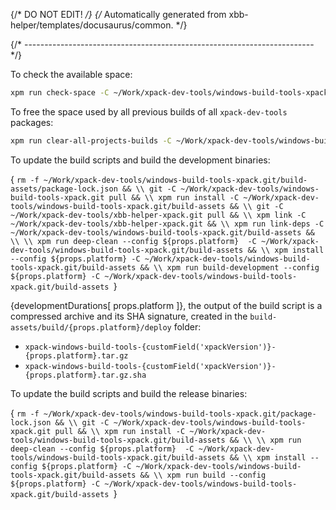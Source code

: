 {/* DO NOT EDIT! */}
{/* Automatically generated from xbb-helper/templates/docusaurus/common. */}




{/* ------------------------------------------------------------------------ */}

To check the available space:

```sh
xpm run check-space -C ~/Work/xpack-dev-tools/windows-build-tools-xpack.git/build-assets
```

To free the space used by all previous builds of all `xpack-dev-tools` packages:

```sh
xpm run clear-all-projects-builds -C ~/Work/xpack-dev-tools/windows-build-tools-xpack.git/build-assets
```

To update the build scripts and build the development binaries:

<CodeBlock language="sh"> {
`rm -f ~/Work/xpack-dev-tools/windows-build-tools-xpack.git/build-assets/package-lock.json && \\
git -C ~/Work/xpack-dev-tools/windows-build-tools-xpack.git pull && \\
xpm run install -C ~/Work/xpack-dev-tools/windows-build-tools-xpack.git/build-assets && \\
git -C ~/Work/xpack-dev-tools/xbb-helper-xpack.git pull && \\
xpm link -C ~/Work/xpack-dev-tools/xbb-helper-xpack.git && \\
xpm run link-deps -C ~/Work/xpack-dev-tools/windows-build-tools-xpack.git/build-assets && \\
\\
xpm run deep-clean --config ${props.platform}  -C ~/Work/xpack-dev-tools/windows-build-tools-xpack.git/build-assets && \\
xpm install --config ${props.platform} -C ~/Work/xpack-dev-tools/windows-build-tools-xpack.git/build-assets && \\
xpm run build-development --config ${props.platform} -C ~/Work/xpack-dev-tools/windows-build-tools-xpack.git/build-assets
`} </CodeBlock>

{developmentDurations[ props.platform ]}, the output of the build script is a compressed
archive and its SHA signature, created in
the <code>build-assets/build/{props.platform}/deploy</code> folder:

* <code>xpack-windows-build-tools-{customField('xpackVersion')}-{props.platform}.tar.gz</code>
* <code>xpack-windows-build-tools-{customField('xpackVersion')}-{props.platform}.tar.gz.sha</code>

To update the build scripts and build the release binaries:

<CodeBlock language="sh"> {
`rm -f ~/Work/xpack-dev-tools/windows-build-tools-xpack.git/package-lock.json && \\
git -C ~/Work/xpack-dev-tools/windows-build-tools-xpack.git pull && \\
xpm run install -C ~/Work/xpack-dev-tools/windows-build-tools-xpack.git/build-assets && \\
\\
xpm run deep-clean --config ${props.platform}  -C ~/Work/xpack-dev-tools/windows-build-tools-xpack.git/build-assets && \\
xpm install --config ${props.platform} -C ~/Work/xpack-dev-tools/windows-build-tools-xpack.git/build-assets && \\
xpm run build --config ${props.platform} -C ~/Work/xpack-dev-tools/windows-build-tools-xpack.git/build-assets
`} </CodeBlock>
